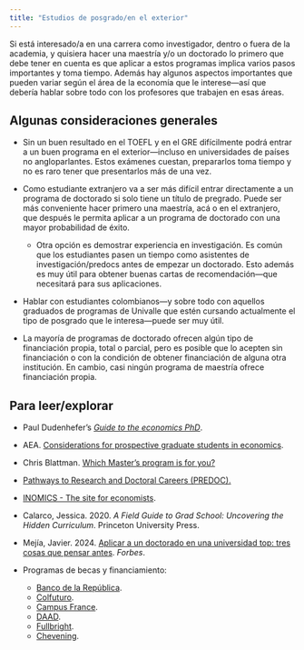 ```yaml
---
title: "Estudios de posgrado/en el exterior"
---
```


Si está interesado/a en una carrera como investigador, dentro o fuera de la academia, y quisiera hacer una maestría y/o un doctorado lo primero que debe tener en cuenta es que aplicar a estos programas implica varios pasos importantes y toma tiempo. Además hay algunos aspectos importantes que pueden variar según el área de la economía que le interese---así que debería hablar sobre todo con los profesores que trabajen en esas áreas. 

## Algunas consideraciones generales

- Sin un buen resultado en el TOEFL y en el GRE difícilmente podrá entrar a un buen programa en el exterior---incluso en universidades de países no angloparlantes. Estos exámenes cuestan, prepararlos toma tiempo y no es raro tener que presentarlos más de una vez.

- Como estudiante extranjero va a ser más difícil entrar directamente a un programa de doctorado si solo tiene un título de pregrado. Puede ser más conveniente hacer primero una maestría, acá o en el extranjero, que después le permita aplicar a un programa de doctorado con una mayor probabilidad de éxito.

  - Otra opción es demostrar experiencia en investigación. Es común que los estudiantes pasen un tiempo como asistentes de investigación/predocs antes de empezar un doctorado. Esto además es muy útil para obtener buenas cartas de recomendación---que necesitará para sus aplicaciones.

- Hablar con estudiantes colombianos---y sobre todo con aquellos graduados de programas de Univalle que estén cursando actualmente el tipo de posgrado que le interesa---puede ser muy útil.

- La mayoría de programas de doctorado ofrecen algún tipo de financiación propia, total o parcial, pero es posible que lo acepten sin financiación o con la condición de obtener financiación de alguna otra institución. En cambio, casi ningún programa de maestría ofrece financiación propia. 


## Para leer/explorar

- Paul Dudenhefer's [*Guide to the economics PhD*](https://www.pauldudenhefer.net/introduction).

- AEA. [Considerations for prospective graduate students in economics](https://www.aeaweb.org/resources/students/grad-prep/considerations). 

- Chris Blattman. [Which Master’s program is for you?](https://chrisblattman.com/blog/2017/10/04/what-ma-mpa-or-mia-program-is-for-you/)

- [Pathways to Research and Doctoral Careers (PREDOC).](https://predoc.org)

- [INOMICS - The site for economists](https://inomics.com).

- Calarco, Jessica. 2020. *A Field Guide to Grad School: Uncovering the Hidden Curriculum*. Princeton University Press.

- Mejía, Javier. 2024. [Aplicar a un doctorado en una universidad top: tres cosas que pensar antes](https://forbes.co/2024/10/22/actualidad/aplicar-a-un-doctorado-en-una-universidad-top-tres-cosas-que-pensar-antes). *Forbes*. 

- Programas de becas y financiamiento:

    - [Banco de la República](https://www.banrep.gov.co/es/contenidos/programas-estudios-el-exterior).
    - [Colfuturo](https://www.colfuturo.org).
    - [Campus France](https://www.colombie.campusfrance.org).
    - [DAAD](https://www.daad.de/en/studying-in-germany/).
    - [Fullbright](https://fulbright.edu.co).
    - [Chevening](https://www.chevening.org/scholarship/colombia/).